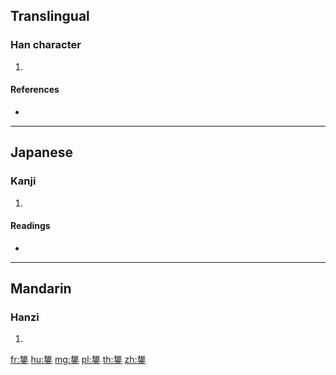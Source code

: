 {{character info/new}}
==Translingual==

===Han character===
{{Han char|rn=167|rad=金|as=07|sn=15|four=|canj=QEC}}

# {{defn|Han|sort=金07}}

====References====
* {{Han ref|kx=1308.250|dkj=40492|hdz=64204.010|uh=92EC|ud=37612}}

----

==Japanese==

===Kanji===
{{ja-kanji|grade=|rs=金07}}

# {{defn|lang=ja|sort=金07}}

====Readings====
* {{ja-readings|on=[[はん]] (han)|kun=[[ひも]] (himo)|nanori=}}

----

==Mandarin==

===Hanzi===
{{cmn-hanzi|pin=[[pàn]] ([[pan4]])|wg=p'an<sup>4</sup>}}

# {{defn|lang=cmn|sort=金07}}

[[fr:鋬]]
[[hu:鋬]]
[[mg:鋬]]
[[pl:鋬]]
[[th:鋬]]
[[zh:鋬]]